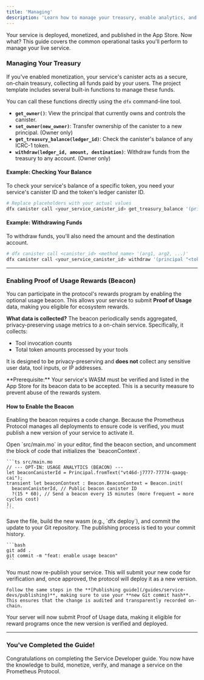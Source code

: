 ```yaml
---
title: 'Managing'
description: 'Learn how to manage your treasury, enable analytics, and perform other day-to-day operational tasks.'
---
```


Your service is deployed, monetized, and published in the App Store. Now what? This guide covers the common operational tasks you'll perform to manage your live service.

### Managing Your Treasury

If you've enabled monetization, your service's canister acts as a secure, on-chain treasury, collecting all funds paid by your users. The project template includes several built-in functions to manage these funds.

You can call these functions directly using the `dfx` command-line tool.

- **`get_owner()`**: View the principal that currently owns and controls the canister.
- **`set_owner(new_owner)`**: Transfer ownership of the canister to a new principal. (Owner only)
- **`get_treasury_balance(ledger_id)`**: Check the canister's balance of any ICRC-1 token.
- **`withdraw(ledger_id, amount, destination)`**: Withdraw funds from the treasury to any account. (Owner only)

#### Example: Checking Your Balance

To check your service's balance of a specific token, you need your service's canister ID and the token's ledger canister ID.

```bash
# Replace placeholders with your actual values
dfx canister call <your_service_canister_id> get_treasury_balance '(principal "<token_ledger_id>")'
```

#### Example: Withdrawing Funds

To withdraw funds, you'll also need the amount and the destination account.

```bash
# dfx canister call <canister_id> <method_name> '(arg1, arg2, ...)'
dfx canister call <your_service_canister_id> withdraw '(principal "<token_ledger_id>", 100_000_000, record { owner = principal "<destination_principal>"; subaccount = null })'
```

---

### Enabling Proof of Usage Rewards (Beacon)

You can participate in the protocol's rewards program by enabling the optional usage beacon. This allows your service to submit **Proof of Usage** data, making you eligible for ecosystem rewards.

**What data is collected?**
The beacon periodically sends aggregated, privacy-preserving usage metrics to a on-chain service. Specifically, it collects:

- Tool invocation counts
- Total token amounts processed by your tools

It is designed to be privacy-preserving and **does not** collect any sensitive user data, tool inputs, or IP addresses.

<Warning>
  **Prerequisite:** Your service's WASM must be verified and listed in the App
  Store for its beacon data to be accepted. This is a security measure to
  prevent abuse of the rewards system.
</Warning>

#### How to Enable the Beacon

Enabling the beacon requires a code change. Because the Prometheus Protocol manages all deployments to ensure code is verified, you must publish a new version of your service to activate it.

<Steps>
  <Step title="Uncomment the Beacon Code">
    Open `src/main.mo` in your editor, find the beacon section, and uncomment the block of code that initializes the `beaconContext`.

    ```ts src/main.mo
    // --- OPT-IN: USAGE ANALYTICS (BEACON) ---
    let beaconCanisterId = Principal.fromText("vt46d-j7777-77774-qaagq-cai");
    transient let beaconContext : Beacon.BeaconContext = Beacon.init(
      beaconCanisterId, // Public beacon canister ID
      ?(15 * 60), // Send a beacon every 15 minutes (more frequent = more cycles cost)
    );
    ```

  </Step>
  <Step title="Commit the Changes">
    Save the file, build the new wasm (e.g., `dfx deploy`), and commit the update to your Git repository. The publishing process is tied to your commit history.

    ```bash
    git add .
    git commit -m "feat: enable usage beacon"
    ```

  </Step>
  <Step title="Publish the New Version">
    You must now re-publish your service. This will submit your new code for verification and, once approved, the protocol will deploy it as a new version.

    Follow the same steps in the **[Publishing guide](/guides/service-devs/publishing)**, making sure to use your **new Git commit hash**. This ensures that the change is audited and transparently recorded on-chain.

  </Step>
</Steps>

Your server will now submit Proof of Usage data, making it eligible for reward programs once the new version is verified and deployed.

---

### You've Completed the Guide!

Congratulations on completing the Service Developer guide. You now have the knowledge to build, monetize, verify, and manage a service on the Prometheus Protocol.
